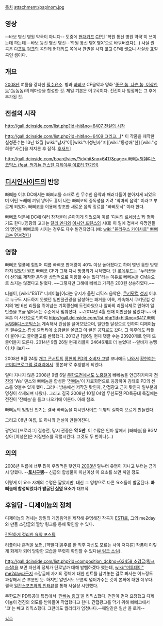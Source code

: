 [[목차]]
attachment:/papinom.jpg
== 영상 ==
{{{#!html
<iframe width="420" height="315" src="//www.youtube-nocookie.com/embed/9G9rIzN9E6w" frameborder="0" allowfullscreen></iframe>
}}}
--바보 병신 병원 약국이 아니다-- 도중에 [[현대카드]] [http://youtu.be/4H8NGWnPkco CF]인 '학원 통신 병원 약국'이 쓰이는데 하는데 --바보 등신 병신 병신--'학원 통신 병X 병X'으로 바꿔버렸다(…) 사실 원곡은 [[다프트 펑크]]의 곡인데 현대카드 쪽에서 판권을 사지 않고 CF에 썻으니 사실상 표절곡인 셈이다.
== 개요 ==
[[2008년]] 여름을 강타한 [[필수요소]]. 빙과 [[빠삐코]] CF음악과 영화 '[[좋은 놈, 나쁜 놈, 이상한 놈]]'(놈놈놈)의 테마송을 합성한 것. 제일 기본은 이 2곡이다. 전진이나 엄정화는 그 후에 추가된 것.
== 전설의 시작 ==
[[http://gall.dcinside.com/list.php?id=hit&no=6407 전설의 시작]]

[[http://gall.dcinside.com/list.php?id=hit&no=6409 그리고...]][* 이 작품을 제작한 실성준수는 13년 12월 [wiki:"남자"어][wiki:"미성년자"떠][wiki:"동성애"한] [wiki:"성희롱"사건]을 저지른 후 잠적. [[후새드]]]

[[http://gall.dcinside.com/board/view/?id=hit&no=6417&page= 빠삐놈병神디스코믹스 (feat. 엄기뉴 전스틴 디제이쿠 이효리 한가인)]]

== [[디시인사이드]]의 반응 ==
빠삐놈 이후 DC에서는 빠삐코를 소재로 한 무수한 음악과 패러디들이 쏟아지게 되었으며 어떤 노래에 끼워 넣어도 흥이 나는 빠삐코의 중독성을 기려 "악마의 음악" 이라고 부르게 되었다. 빠삐코를 이용해 창조한 새로운 음악 장르를 "빠삐토닉" 이라 한다.

빠삐코 덕분에 DC에 여러 창작물이 쏟아지게 되었으며 이를 '디씨의 [[르네상스]]'라 평하기도 한다.(영광의 고대는 [[달러 멘디]]와 [[아시안 프린스]]의 시대) 이 일에 겹쳐서 유명인들의 명언을 빠삐코화 시키는 경우도 다수 발견되었다.(예: [[wiki:"율리우스 카이사르" 빠삐코는 던져졌다]])

== 영향 ==
빠삐코 열풍에 힘입어 여름 빠삐코 판매량이 40% 이상 높아졌다고 하며 몇년 동안 방영하지 않았던 원조 빠삐코 CF가 그해 다시 방영되기 시작했다. 단 [[롯데푸드]]는 "누리꾼들이 선의로 제작한 음악을 상업적으로 이용할 수는 없다"라는 이유로 빠삐놈을 CM송으로 쓰지는 않겠다고 밝혔다. ~~그렇지만 그해에 빠삐코 가격은 200원 상승하였다.~~

더불어, [wiki:"ESTi" 디제이늅]이라는 유저가 올린 리믹스 음악은, [[쿠키닷컴]] [[성지]] 이후로 누구도 시도하지 못했던 일만플관광을 달성하는 쾌거를 이룩, 계속해서 쿠키닷컴 성지의 1만 6천 리플을 뛰어넘는 기록갱신에 도전하였으나 알바의 리플삭제로 인하여 일만플을 조금 넘어서는 수준에서 멈춰섰다. ~~2014년 4월 현재 이만플을 넘었다!~~
아무튼 이 사건으로 인하여 [[http://gall.dcinside.com/list.php?id=hit&no=6417 빠삐놈병神디스코믹스]]는 계속해서 관심을 끌어모았으며, 일만플 달성으로 인하여 디제이늅은 필수요소-[[합성 갤러리]]에 소감글을 올렸고 이 글은 공지로도 갔다. 그 이후에도 리플이 불어나고 줄어들고를 반복했다. 2013년 1월6일 현재 댓글 수는 23920개로 언제 또 줄어들지 모른다.
2014년 9월 26일 현재 리플이 24646개로 더 늘었다! --알바가 농땡이 치나보다--

2008년 8월 24일 [[개그 콘서트]]의 [[황현희 PD의 소비자 고발]] 코너에도 [https://www.youtube.com/watch?v=EV9Vh91x7oA&list=PLfELuWXZIWmfmGIDNHZdbebPx-yv0EgDB&index=8 나와서] [[황현희]]는 [[코미디프로그램 갤러리]]에서 '황본좌'로 추앙받게 되었다. 

얼마 지나지 않은 2008년 9월 6일 [[무한도전]]에서도 [[노홍철]]이 빠삐놈을 언급하자마자 [[전진]]의 'Wa' 댄스와 빠삐놈을 합성한 '[http://gall.dcinside.com/list.php?id=hit&no=6411 전삐놈]'이 자료화면으로 등장하여 김태호 PD의 센스를 엿볼수 있게 했다. 그러나 방송에선 저작권 탓인지, 간접광고 금지 탓인지 일부분과 명칭이 삭제되며 나왔다.
그리고 결국 2008년 10월 04일 무한도전 PD특공대 특집에는 전진이 '잔삐놈'을 들고 나오기에 이른다. 아래 참조.

빠삐놈의 엄청난 인기는 결국 빠삐놈을 디시인사이드-득햏의 길까지 오르게 만들었다.

그리고 08년 여름, 또 하나의 전설이 만들어진다.
{{{#!html
<embed src='http://flvs.daum.net/flvPlayer.swf?vid=my2U9wFuZfk$' width='502px' height='399px' allowScriptAccess='always' type='application/x-shockwave-flash' allowFullScreen='true' bgcolor='#000000' ></embed>
}}}

광안리 [프로리그] 결승전, 당시 관중은 '''약 5만'''. 이 수많은 인파 앞에서 [빠삐놈]을 BGM삼아 [이성은]은 저질댄스를 작렬시킨다. 그것도 두 번이나(...)

== 의의 ==
2008년 여름에 너무 많이 우려먹은 탓인지 [[2008년]] 말부터 유행이 지나고 부터는 금기시 당했다. --'''[[토사구팽]]'''-- 신급의 합성물이 아닌이상 이 요소를 쓰면 까일 정도.

이렇게 이 요소 자체의 수명은 짧았지만, 대신 그 영향으로 다른 요소들이 발굴된다. '''빠삐놈에 합성되었다가 발굴된 [[심영(야인시대)|심영]] 요소'''가 대표적.

== 후일담 - 디제이늅의 정체 ==
디제이늅의 정체는 양질의 게임음악을 제작해 유명해진 작곡가 [[ESTi]]로, 그의 me2day와 만플 소감글의 짤방 링크를 통해 확인할 수 있다.

[http://holahola.egloos.com/4518980 간단하게 정리한 요약 포스팅]

리플이나 흔적을 보면, [약빨다|음주를 한 직후 자신도 모르는 사이 저지른] 작품이 이렇게 화제가 되어 당황한 모습을 뚜렷히 확인할 수 있다([http://me2day.net/esti/from/2008-07-28/to/2008-07-29 # 링크 소실]). 

[[http://gall.dcinside.com/list.php?id=composition_dc&no=63458 소감글(링크 소실)]]을 보면 자신의 정체가 탄로날까 대해 발뺌하겠다 했는데, [[wiki:"미투데이" me2day]]라든지 소감글에 자기의 정체에 대한 힌트를 남겨놓는 걸로 봐서는 어느정도 과장해서 쓴 부분인 듯. 하지만 알면서도 모른척 넘어가주는 것이 본좌에 대한 예우다. 결국 [http://isplus.live.joins.com/news/article/article.asp?total_id=3329910 일간스포츠와의 인터뷰]를 통해 사실상 시인했다.

무한도전 PD특공대 특집에서 '[http://youtu.be/OSB1D9C-6c0?t=2m37s 잔삐놈 링크]'을 리믹스했다. 전진이 먼저 요청했고 디제이늅이 전진의 의도를 받아들여 작업했다고 한다. 간접광고를 막기 위해 빠삐코에서 '코'는 빼고 리믹스했다. 그런데도 퀄리티가 엄청나다.--깨알같은 일산 올 로케--


[[각주]]
